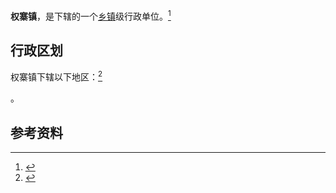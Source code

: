 {{中国乡级行政区|41/17/21/102/000}}

'''权寨镇'''，是{{PRC admin/fullname|41/17/21/102/000|3}}下辖的一个[[乡镇|乡镇]]级行政单位。<ref>{{PRC admin/ref sgc|{{PRC admin/parent|41/17/21/102/000}}}}</ref>

== 行政区划 ==

权寨镇下辖以下地区：<ref>{{PRC admin/ref sgc|41/17/21/102/000}}</ref>

{{PRC admin/children|41/17/21/102/000}}。

== 参考资料 ==

{{reflist}}

{{行政区划小作品}}
{{PRC admin/navcat|41/17/21/102/000}}